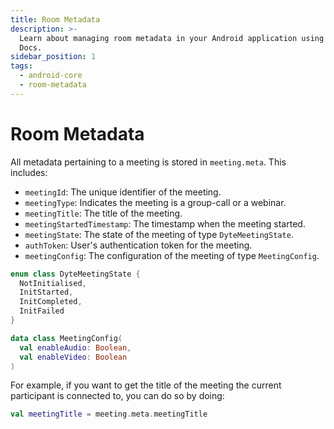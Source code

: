 ```yaml
---
title: Room Metadata
description: >-
  Learn about managing room metadata in your Android application using Dyte
  Docs.
sidebar_position: 1
tags:
  - android-core
  - room-metadata
---
```


# Room Metadata

All metadata pertaining to a meeting is stored in `meeting.meta`. This includes:

- `meetingId`: The unique identifier of the meeting.
- `meetingType`: Indicates the meeting is a group-call or a webinar.
- `meetingTitle`: The title of the meeting.
- `meetingStartedTimestamp`: The timestamp when the meeting started.
- `meetingState`: The state of the meeting of type `DyteMeetingState`.
- `authToken`: User's authentication token for the meeting.
- `meetingConfig`: The configuration of the meeting of type `MeetingConfig`.

```kotlin
enum class DyteMeetingState {
  NotInitialised,
  InitStarted,
  InitCompleted,
  InitFailed
}

data class MeetingConfig(
  val enableAudio: Boolean,
  val enableVideo: Boolean
)
```

For example, if you want to get the title of the meeting the current participant is
connected to, you can do so by doing:

```kotlin
val meetingTitle = meeting.meta.meetingTitle
```

<head>
  <title>Android Core Room Metadata</title>
</head>
